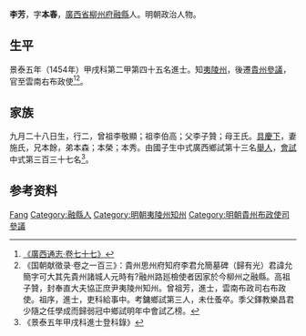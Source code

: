 {{Otheruses|other=名为李芳的其他人物|李芳}}
{{明清人物信息框
| 姓名 = 李芳
| 原名 =
| 圖片名稱= 
| 圖片大小 =
| 圖片說明 = 
| 最高職務 = 雲南右布政使
| 國家 = 大明 
| 爵位 =
| 籍貫 = [[廣西|廣西]][[柳州府|柳州府]][[融縣|融縣]]
| 族裔 = 
| 字號 = 字本春
| 諡號 =
| 出生日期 = 生年不详
| 出生地點 =
| 逝世日期 = 卒年不详
| 逝世地點 =
| 墓葬 =
| 配偶 = 施氏
| 親屬 = 
| 出身 =
 景泰五年甲戌科進士出身
| 經歷 =
| 著作 =  
}}
'''李芳'''{{BD|1425年||？年||Li}}，字'''本春'''，[[廣西省|廣西省]][[柳州府|柳州府]][[融縣|融縣]]人。明朝政治人物。

== 生平 ==
景泰五年（1454年）甲戌科第二甲第四十五名進士。知[[夷陵州|夷陵州]]，後遷[[貴州|貴州]][[參議|參議]]，官至雲南右布政使<ref>[http://archive.org/stream/06042738.cn#page/n46/mode/2up 《廣西通志‧卷七十七》]</ref><ref>《国朝献徵录·卷之一百三》：貴州思州府知府李君允簡墓碑（歸有光）君諱允簡字可大其先貴州諸城人元時有?融州路廵檢使者因家於今柳州之融縣。高祖子贊，封奉直大夫協正庶尹夷陵州知州。曾祖芳，進士，雲南布政司右布政使。祖序，進士，吏科給事中。考鏞鄉試第三人，未仕蚤卒。季父鐸教樂昌君少隨之任學成而歸弱冠中鄉試明年中會試乙榜。</ref>。

== 家族 ==
九月二十八日生，行二，曾祖李敬顯；祖李伯高；父李子贊；母王氏。[[具慶下|具慶下]]，妻施氏，兄本餘，弟本森；本榮；本秀。由國子生中式廣西鄉試第十三名[[舉人|舉人]]，[[會試|會試]]中式第三百三十七名<ref>《景泰五年甲戌科進士登科錄》</ref>。

== 参考资料 ==
{{reflist}}

{{景泰五年甲戌科殿试金榜}}

{{Authority control}}

{{DEFAULTSORT:Li李}}
[[Category:李姓|Fang]]
[[Category:融縣人|Category:融縣人]]
[[Category:明朝夷陵州知州|Category:明朝夷陵州知州]]
[[Category:明朝貴州布政使司參議|Category:明朝貴州布政使司參議]]